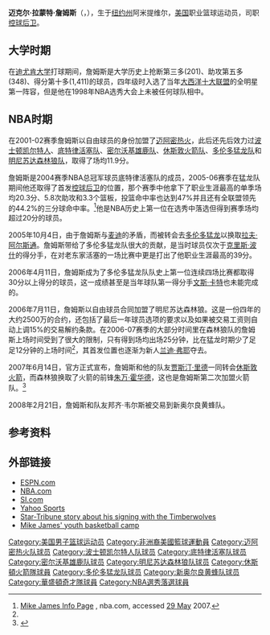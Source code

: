 {{Refimprove|time=2020-06-01T00:35:40+00:00}}{{noteTA
|G1=NBA
}}
{{infobox NBA Player
| image = MikeJames.jpg
| name = 迈克·詹姆斯<br />Mike James
| nickname = 
| position = [[控球后卫|控球后卫]]
| height_ft = 6 | height_in = 2
| weight_lb = 195
| team = 退休
| number = 
| nationality = {{USA}}
| birth_date = {{birth date and age|1975|6|23}} 
| birth_place = {{USA}}[[纽约州|纽约州]][[阿米提维尔|阿米提维尔]]
| highschool = 阿米提维尔
| college = [[迪尤肯大学|迪尤肯大学]] 
| draft = 未被选中 | draft_year = 1998
| career_start = 2001
| career_end = 2015
| former_teams = Long Island Surf（[[USBL|USBL]]）(1999)<br>UBC St. Pölten（[[Österreichische_Basketball_Bundesliga|澳洲]]）(1998-1999)<br>ESPE Châlons-en-Champagne（[[LNB_Pro_A|法國]]）(1999-2000)<br>SLUC Nancy Basket（法國）(2000-2001)<br>Rockford Lightning（[[大陸籃球協會|CBA]]）(2001)<br>[[迈阿密热火|迈阿密热火]] (2001–2003)<br>[[波士顿凯尔特人|波士顿凯尔特人]] (2003–2004)<br>[[底特律活塞|底特律活塞]] (2004)<br>[[密尔沃基雄鹿|密尔沃基雄鹿]] (2004–2005)<br>[[休斯敦火箭|休斯敦火箭]] (2005)<br>[[多伦多猛龙|多伦多猛龙]] (2005–2006)<br>[[明尼苏达森林狼|明尼苏达森林狼]] (2006–2007)<br>休斯敦火箭 (2007–2008)<br>[[新奥尔良黄蜂|新奥尔良黄蜂]] (2008)<br>[[華盛頓巫師|華盛頓巫師]] (2008-2010)<br>[[浙江金牛|浙江金牛]]（[[中国男子篮球职业联赛|中國]]）(2010)<br>[[Aliağa_Petkim|Aliağa Petkim]]（[[Turkish_Basketball_League|土耳其]]）(2011)<br>[[伊利海鷹|伊利海鷹]]（[[NBA發展聯盟|D-League]]）(2011－2012)<br>[[芝加哥公牛|芝加哥公牛]] (2012)<br>[[德克薩斯傳奇|德克薩斯傳奇]]（D-League）(2013)<br>[[達拉斯小牛|達拉斯小牛]] (2013)<br>芝加哥公牛 (2013－2015)
| awards =
}}
'''迈克尔·拉蒙特·詹姆斯'''（{{lang-en|'''Michael Lamont James'''}}，{{bd|1975年|6月23日|catIdx=J}}），生于[[纽约州|纽约州]]阿米提维尔，[[美国|美国]]职业篮球运动员，司职[[控球后卫|控球后卫]]。

==大学时期==
在[[迪尤肯大学|迪尤肯大学]]打球期间，詹姆斯是大学历史上抢断第三多(201)、助攻第五多(348)、得分第十多(1,411)的球员，四年级时入选了当年[[大西洋十大联盟|大西洋十大联盟]]的全明星第一阵容，但是他在1998年NBA选秀大会上未被任何球队相中。

==NBA时期==
在2001-02赛季詹姆斯以自由球员的身份加盟了[[迈阿密热火|迈阿密热火]]，此后还先后效力过[[波士顿凯尔特人|波士顿凯尔特人]]、[[底特律活塞队|底特律活塞队]]、[[密尔沃基雄鹿队|密尔沃基雄鹿队]]、[[休斯敦火箭队|休斯敦火箭队]]、[[多伦多猛龙队|多伦多猛龙队]]和[[明尼苏达森林狼队|明尼苏达森林狼队]]，取得了场均11.9分。

詹姆斯是2004赛季NBA总冠军球员底特律活塞队的成员，2005-06赛季在猛龙队期间他还取得了首发[[控球后卫|控球后卫]]的位置，那个赛季中他拿下了职业生涯最高的单季场均20.3分、5.8次助攻和3.3个篮板，投篮命中率也达到47%并且还有全联盟领先的44.2%的三分球命中率。<ref name="nba">[http://www.nba.com/playerfile/mike_james/career_stats.html Mike James Info Page] {{Wayback|url=http://www.nba.com/playerfile/mike_james/career_stats.html |date=20070307184258 }}, nba.com, accessed [[29_May|29 May]] 2007.</ref>他是NBA历史上第一位在选秀中落选但得到赛季场均超过20分的球员。

2005年10月4日，由于詹姆斯与[[特雷西·麦克格雷迪|麦迪]]的矛盾，而被转会去[[多伦多猛龙|多伦多猛龙]]以换取[[拉夫·阿尔斯通|拉夫·阿尔斯通]]。詹姆斯带给了多伦多猛龙队很大的贡献，是当时球员仅次于[[克里斯·波什|克里斯·波什]]的得分手，在对老东家活塞的一场比赛中更是打出了他职业生涯最高的39分。

2006年4月11日，詹姆斯成为了多伦多猛龙队队史上第一位连续四场比赛都取得30分以上得分的球员，这一成绩甚至是当年球队第一得分手[[文斯·卡特|文斯·卡特]]也未能完成的。 

2006年7月11日，詹姆斯以自由球员合同加盟了明尼苏达森林狼。这是一份四年的大约2500万的合约，还包括了最后一年球员选项的要求以及如果被交易工资则自动上调15%的交易解约条款。在2006-07赛季的大部分时间里在森林狼队的詹姆斯上场时间受到了很大的限制，只有得到场均出场25分钟，比在猛龙时期少了足足12分钟的上场时间<ref name="nba" />，其首发位置也逐渐为新人[[兰迪·弗耶|兰迪·弗耶]]夺去。

2007年6月14日，官方正式宣布，詹姆斯和他的队友[[贾斯汀·里德|贾斯汀·里德]]一同转会[[休斯敦火箭|休斯敦火箭]]，而森林狼换取了火箭的前锋[[朱万·霍华德|朱万·霍华德]]，这也是詹姆斯第二次加盟火箭队。<ref name=rocketstrade>{{cite news | first = Marc | last = Stein | title = Wolves, Rockets agree to Howard-James trade | url = http://sports.espn.go.com/nba/news/story?id=2903593 | publisher = [[ESPN.com|ESPN.com]] | date = June 14, 2007 | accessdate = 2007-06-14 | archive-date = 2007-08-25 | archive-url = https://web.archive.org/web/20070825031452/http://sports.espn.go.com/nba/news/story?id=2903593 | dead-url = no }}</ref>

2008年2月21日，詹姆斯和队友邦齐·韦尔斯被交易到新奥尔良黄蜂队。

==参考资料==
{{reflist}}

==外部链接==
*[http://sports.espn.go.com/nba/players/profile?statsId=3577 ESPN.com]
*[http://www.nba.com/playerfile/mike_james/ NBA.com]
*[https://web.archive.org/web/20071104010643/http://sportsillustrated.cnn.com/basketball/nba/players/3577/ SI.com]
*[http://sports.yahoo.com/nba/players/3577 Yahoo Sports]
*[https://web.archive.org/web/20071023105347/http://www.startribune.com/511/story/546064.html Star-Tribune story about his signing with the Timberwolves]
*[https://web.archive.org/web/20160317003458/http://www.mikejamesbasketball.com/ Mike James' youth basketball camp]

{{Detroit_Pistons_2003-04_NBA_champions}}

{{Authority control}}
{{DEFAULTSORT:James, Mike}}
[[Category:美国男子篮球运动员|Category:美国男子篮球运动员]]
[[Category:非洲裔美國籃球運動員|Category:非洲裔美國籃球運動員]]
[[Category:迈阿密热火队球员|Category:迈阿密热火队球员]]
[[Category:波士顿凯尔特人队球员|Category:波士顿凯尔特人队球员]]
[[Category:底特律活塞队球员|Category:底特律活塞队球员]]
[[Category:密尔沃基雄鹿队球员|Category:密尔沃基雄鹿队球员]]
[[Category:明尼苏达森林狼队球员|Category:明尼苏达森林狼队球员]]
[[Category:休斯頓火箭隊球員|Category:休斯頓火箭隊球員]]
[[Category:多伦多猛龙队球员|Category:多伦多猛龙队球员]]
[[Category:新奥尔良黄蜂队球员|Category:新奥尔良黄蜂队球员]]
[[Category:華盛頓奇才隊球員|Category:華盛頓奇才隊球員]]
[[Category:NBA選秀落選球員|Category:NBA選秀落選球員]]